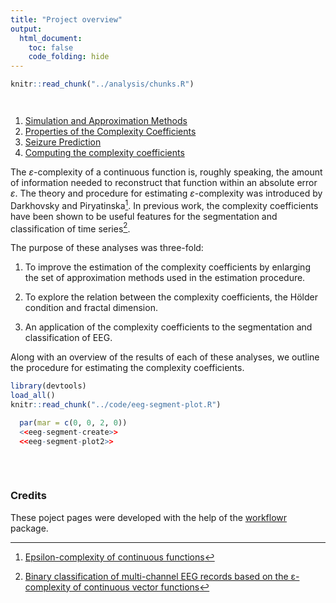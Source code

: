 ```yaml
---
title: "Project overview"
output:
  html_document:
    toc: false
    code_folding: hide
---
```



<!-- The file analysis/chunks.R contains chunks that define default settings
shared across the workflowr files. -->

```r
knitr::read_chunk("../analysis/chunks.R")

```

<!-- Update knitr chunk options -->
```r

```

<!-- Insert the date the file was last updated -->
```r

```
<!-- Insert the code version (Git commit SHA1) if Git repository exists and R
 package git2r is installed -->

1. [Simulation and Approximation Methods](simulations.html) 
2. [Properties of the Complexity Coefficients](complexity-coefficients.html)
3. [Seizure Prediction](seizure-prediction.html)
4. [Computing the complexity coefficients](ecomplexity-procedure.html)

The $\varepsilon$-complexity of a continuous function is, roughly speaking, the amount of information needed to reconstruct that function within an absolute error $\varepsilon$. The theory and procedure for estimating $\varepsilon$-complexity was introduced by Darkhovsky and Piryatinska[^1]. In previous work, the complexity coefficients have been shown to be useful features for the segmentation and classification of time series[^2]. 

The purpose of these analyses was three-fold: 

1. To improve the estimation of the complexity coefficients by enlarging the set of approximation methods used in the estimation procedure.

2. To explore the relation between the complexity coefficients, the Hölder condition and fractal dimension. 

3. An application of the complexity coefficients to the segmentation and classification of EEG.

Along with an overview of the results of each of these analyses, we outline the procedure for estimating the complexity coefficients.


```r
library(devtools)
load_all()
knitr::read_chunk("../code/eeg-segment-plot.R")
```


```r
  par(mar = c(0, 0, 2, 0))
  <<eeg-segment-create>> 
  <<eeg-segment-plot2>>
  
```
<br>

### Credits 

These poject pages were developed with the help of the [workflowr](https://jdblischak.github.io/workflowr/) package.


[^1]: [Epsilon-complexity of continuous functions](https://arxiv.org/abs/1303.1777)
[^2]: [Binary classification of multi-channel EEG records based on the ε-complexity of continuous vector functions](https://arxiv.org/abs/1610.01633)